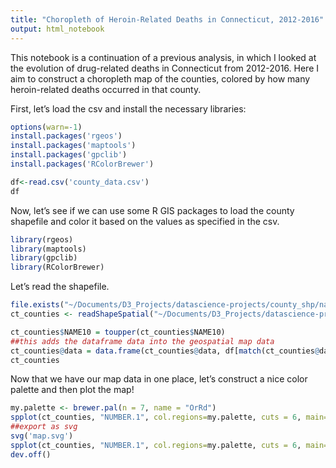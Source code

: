 ```yaml
---
title: "Choropleth of Heroin-Related Deaths in Connecticut, 2012-2016"
output: html_notebook
---
```


This notebook is a continuation of a previous analysis, in which I looked at the evolution of drug-related deaths in Connecticut from 2012-2016. Here I aim to construct a choropleth map of the counties, colored by how many heroin-related deaths occurred in that county. 

First, let's load the csv and install the necessary libraries: 

```r
options(warn=-1)
install.packages('rgeos')
install.packages('maptools')
install.packages('gpclib')
install.packages('RColorBrewer')

```
```r
df<-read.csv('county_data.csv')
df
```


Now, let's see if we can use some R GIS packages to load the county shapefile and color it based on the values as specified in the csv.

```r
library(rgeos)
library(maptools)
library(gpclib)
library(RColorBrewer)

```

Let's read the shapefile.
```r
file.exists("~/Documents/D3_Projects/datascience-projects/county_shp/nad83/countyct_37800_0000_2010_s100_census_1_shp_nad83_feet.shp")
ct_counties <- readShapeSpatial("~/Documents/D3_Projects/datascience-projects/county_shp/nad83/countyct_37800_0000_2010_s100_census_1_shp_nad83_feet.shp") 

```
```r
ct_counties$NAME10 = toupper(ct_counties$NAME10)
##this adds the dataframe data into the geospatial map data 
ct_counties@data = data.frame(ct_counties@data, df[match(ct_counties@data$NAME10, df$COUNTY),])
ct_counties

```
Now that we have our map data in one place, let's construct a nice color palette and then plot the map! 

```r
my.palette <- brewer.pal(n = 7, name = "OrRd")
spplot(ct_counties, "NUMBER.1", col.regions=my.palette, cuts = 6, main="Heroin-related Deaths by County (2012-2016)")
##export as svg
svg('map.svg')
spplot(ct_counties, "NUMBER.1", col.regions=my.palette, cuts = 6, main="Heroin-related Deaths by County (2012-2016)")
dev.off()

```